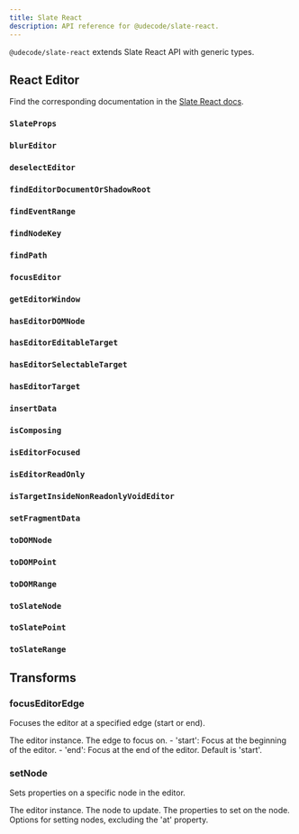 ```yaml
---
title: Slate React
description: API reference for @udecode/slate-react.
---
```


`@udecode/slate-react` extends Slate React API with generic types.

## React Editor

Find the corresponding documentation in the [Slate React docs](https://docs.slatejs.org/libraries/slate-react/react-editor).

### `SlateProps`

### `blurEditor`

### `deselectEditor`

### `findEditorDocumentOrShadowRoot`

### `findEventRange`

### `findNodeKey`

### `findPath`

### `focusEditor`

### `getEditorWindow`

### `hasEditorDOMNode`

### `hasEditorEditableTarget`

### `hasEditorSelectableTarget`

### `hasEditorTarget`

### `insertData`

### `isComposing`

### `isEditorFocused`

### `isEditorReadOnly`

### `isTargetInsideNonReadonlyVoidEditor`

### `setFragmentData`

### `toDOMNode`

### `toDOMPoint`

### `toDOMRange`

### `toSlateNode`

### `toSlatePoint`

### `toSlateRange`

## Transforms

### focusEditorEdge

Focuses the editor at a specified edge (start or end).

<APIParameters>
  <APIItem name="editor" type="TEditor">
    The editor instance.
  </APIItem>
  <APIItem name="options" type="object" optional>
    <APISubList>
      <APISubListItem parent="options" name="edge" type="'start' | 'end'" optional>
        The edge to focus on. 
        - 'start': Focus at the beginning of the editor.
        - 'end': Focus at the end of the editor.
        Default is 'start'.
      </APISubListItem>
    </APISubList>
  </APIItem>
</APIParameters>

### setNode

Sets properties on a specific node in the editor.

<APIParameters>
  <APIItem name="editor" type="TEditor">
    The editor instance.
  </APIItem>
  <APIItem name="node" type="NodeOf<E>">
    The node to update.
  </APIItem>
  <APIItem name="props" type="Partial<TNodeProps<N>>">
    The properties to set on the node.
  </APIItem>
  <APIItem name="options" type="Omit<SetNodesOptions<E>, 'at'>" optional>
    Options for setting nodes, excluding the 'at' property.
  </APIItem>
</APIParameters>